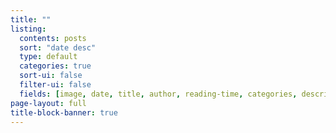 ```yaml
---
title: ""
listing:
  contents: posts
  sort: "date desc"
  type: default
  categories: true
  sort-ui: false
  filter-ui: false
  fields: [image, date, title, author, reading-time, categories, description]
page-layout: full
title-block-banner: true
---
```



